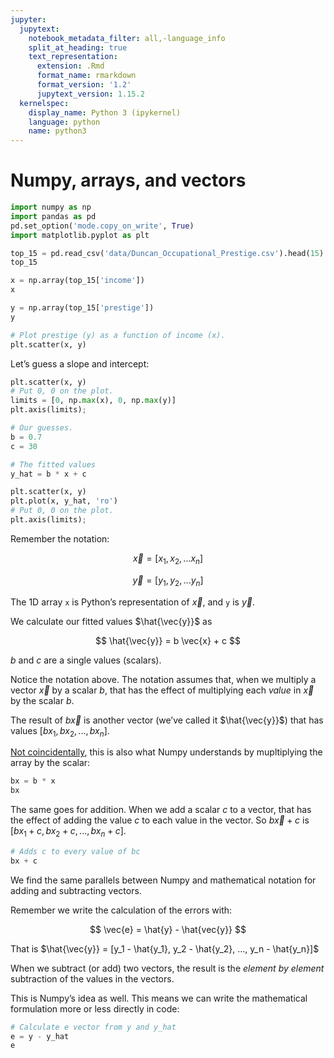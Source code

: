 ```yaml
---
jupyter:
  jupytext:
    notebook_metadata_filter: all,-language_info
    split_at_heading: true
    text_representation:
      extension: .Rmd
      format_name: rmarkdown
      format_version: '1.2'
      jupytext_version: 1.15.2
  kernelspec:
    display_name: Python 3 (ipykernel)
    language: python
    name: python3
---
```


# Numpy, arrays, and vectors

```python
import numpy as np
import pandas as pd
pd.set_option('mode.copy_on_write', True)
import matplotlib.pyplot as plt
```

```python
top_15 = pd.read_csv('data/Duncan_Occupational_Prestige.csv').head(15)
top_15
```

```python
x = np.array(top_15['income'])
x
```

```python
y = np.array(top_15['prestige'])
y
```

```python
# Plot prestige (y) as a function of income (x).
plt.scatter(x, y)
```

Let's guess a slope and intercept:

```python
plt.scatter(x, y)
# Put 0, 0 on the plot.
limits = [0, np.max(x), 0, np.max(y)]
plt.axis(limits);
```

```python
# Our guesses.
b = 0.7
c = 30
```

```python
# The fitted values
y_hat = b * x + c
```

```python
plt.scatter(x, y)
plt.plot(x, y_hat, 'ro')
# Put 0, 0 on the plot.
plt.axis(limits);
```

Remember the notation:

$$
\vec{x} = [x_1, x_2, ... x_n]
$$

$$
\vec{y} = [y_1, y_2, ... y_n]
$$

The 1D array `x` is Python's representation of $\vec{x}$, and `y` is $\vec{y}$.


We calculate our fitted values $\hat{\vec{y}}$ as

$$
\hat{\vec{y}} = b \vec{x} + c
$$

$b$ and $c$ are a single values (scalars).

Notice the notation above.  The notation assumes that, when we multiply a vector $\vec{x}$ by a scalar $b$, that has the effect of multiplying each *value* in $\vec{x}$ by the scalar $b$.

The result of $b \vec{x}$ is another vector (we've called it $\hat{\vec{y}}$) that has values $[b x_1, b x_2, ..., b x_n]$.

[Not coincidentally](https://www.nature.com/articles/s41586-020-2649-2), this is also what Numpy understands by mupltiplying the array by the scalar:

```python
bx = b * x
bx
```

The same goes for addition.  When we add a scalar $c$ to a vector, that has the effect of adding the value $c$ to each value in the vector.   So $b \vec{x} + c$ is $[b x_1 + c, b x_2 + c, ..., b x_n + c]$.

```python
# Adds c to every value of bc
bx + c
```

We find the same parallels between Numpy and mathematical notation for adding and subtracting vectors.

Remember we write the calculation of the errors with:

$$
\vec{e} = \hat{y} - \hat{vec{y}}
$$

That is $\hat{\vec{y}} = [y_1 - \hat{y_1}, y_2 - \hat{y_2}, ..., y_n - \hat{y_n}]$ 

When we subtract (or add) two vectors, the result is the *element by element* subtraction of the values in the vectors.

This is Numpy's idea as well.  This means we can write the mathematical formulation more or less directly in code:

```python
# Calculate e vector from y and y_hat
e = y - y_hat
e
```
